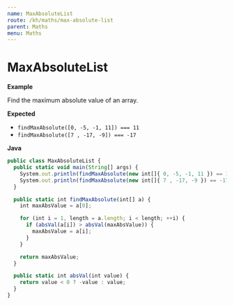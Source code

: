 ```yaml
---
name: MaxAbsoluteList
route: /kh/maths/max-absolute-list
parent: Maths
menu: Maths
---
```


# MaxAbsoluteList

**Example**

Find the maximum absolute value of an array.

**Expected**

* `findMaxAbsolute([0, -5, -1, 11]) === 11`
* `findMaxAbsolute([7 , -17, -9]) === -17`

**Java**

```js
public class MaxAbsoluteList {
  public static void main(String[] args) {
    System.out.println(findMaxAbsolute(new int[]{ 0, -5, -1, 11 }) == 11);
    System.out.println(findMaxAbsolute(new int[]{ 7 , -17, -9 }) == -17);
  }

  public static int findMaxAbsolute(int[] a) {
    int maxAbsValue = a[0];

    for (int i = 1, length = a.length; i < length; ++i) {
      if (absVal(a[i]) > absVal(maxAbsValue)) {
        maxAbsValue = a[i];
      }
    }

    return maxAbsValue;
  }

  public static int absVal(int value) {
    return value < 0 ? -value : value;
  }
}
```

